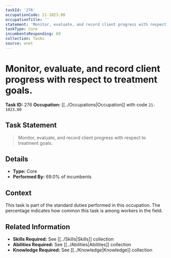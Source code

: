 ```yaml
---
taskId: '276'
occupationCode: 21-1023.00
occupationTitle: ''
statement: 'Monitor, evaluate, and record client progress with respect to treatment goals.'
taskType: Core
incumbentsResponding: 69
collection: Tasks
source: onet
---
```

# Monitor, evaluate, and record client progress with respect to treatment goals.

**Task ID:** 276
**Occupation:** [[../Occupations|Occupation]] with code `21-1023.00`

## Task Statement

> Monitor, evaluate, and record client progress with respect to treatment goals.

## Details

- **Type:** Core
- **Performed By:** 69.0% of incumbents

## Context

This task is part of the standard duties performed in this occupation. The percentage indicates how common this task is among workers in the field.

## Related Information

- **Skills Required:** See [[../Skills|Skills]] collection
- **Abilities Required:** See [[../Abilities|Abilities]] collection
- **Knowledge Required:** See [[../Knowledge|Knowledge]] collection
